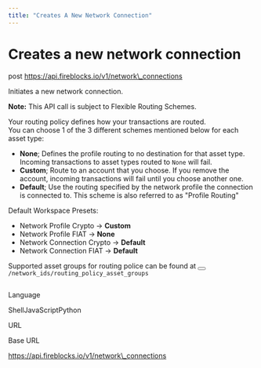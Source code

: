 ```yaml
---
title: "Creates A New Network Connection"
---
```

  
  # Creates a new network connection

post https://api.fireblocks.io/v1/network\_connections

Initiates a new network connection.

**Note:** This API call is subject to Flexible Routing Schemes.

Your routing policy defines how your transactions are routed.  
You can choose 1 of the 3 different schemes mentioned below for each asset type:

*   **None**; Defines the profile routing to no destination for that asset type. Incoming transactions to asset types routed to `None` will fail.
*   **Custom**; Route to an account that you choose. If you remove the account, incoming transactions will fail until you choose another one.
*   **Default**; Use the routing specified by the network profile the connection is connected to. This scheme is also referred to as "Profile Routing"

Default Workspace Presets:

*   Network Profile Crypto → **Custom**
*   Network Profile FIAT → **None**
*   Network Connection Crypto → **Default**
*   Network Connection FIAT → **Default**

Supported asset groups for routing police can be found at <button aria-label="Copy Code" class="rdmd-code-copy fa"></button><code class="rdmd-code lang- theme-light" data-lang="" name="" tabindex="0">/network_ids/routing_policy_asset_groups</code>

```

```

Language

ShellJavaScriptPython

URL

Base URL

https://api.fireblocks.io/v1/network\_connections